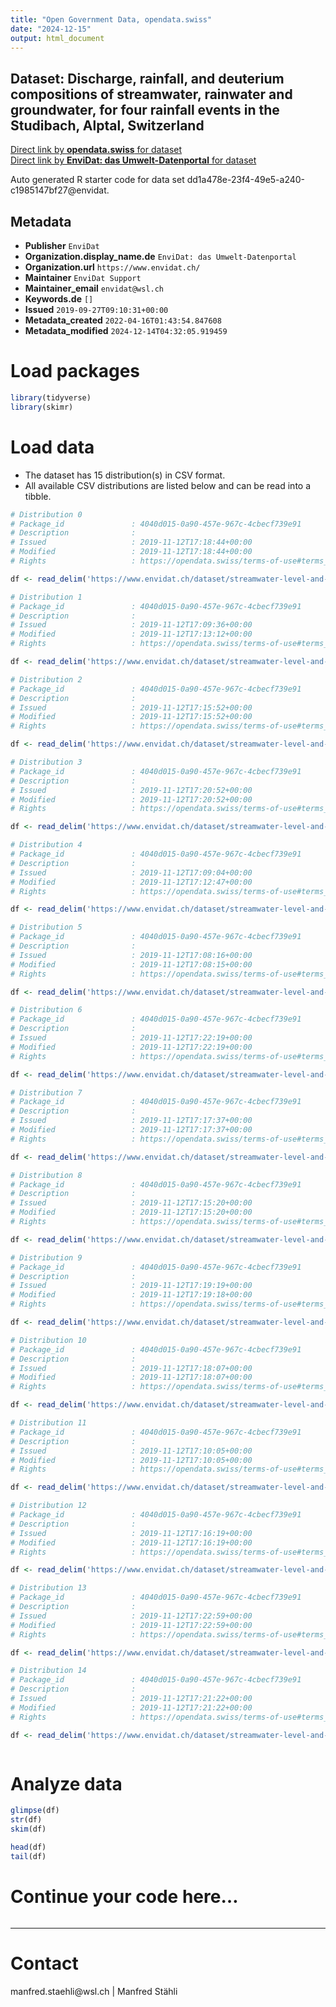 ```yaml
---
title: "Open Government Data, opendata.swiss"
date: "2024-12-15"
output: html_document
---
```


## Dataset: Discharge, rainfall, and deuterium compositions of streamwater, rainwater and groundwater, for four rainfall events in the Studibach, Alptal, Switzerland



[Direct link by **opendata.swiss** for dataset](https://opendata.swiss/de/dataset/discharge-rainfall-and-deuterium-compositions-of-streamwater-rainwater-and-groundwater-for-four)<br>
[Direct link by **EnviDat: das Umwelt-Datenportal** for dataset](https://www.envidat.ch/#/metadata/streamwater-level-and-isotopic-composition-four-rainfall-events-studibach)

Auto generated R starter code for data set dd1a478e-23f4-49e5-a240-c1985147bf27@envidat.

## Metadata

- **Publisher** `EnviDat`
- **Organization.display_name.de** `EnviDat: das Umwelt-Datenportal`
- **Organization.url** `https://www.envidat.ch/`
- **Maintainer** `EnviDat Support`
- **Maintainer_email** `envidat@wsl.ch`
- **Keywords.de** `[]`
- **Issued** `2019-09-27T09:10:31+00:00`
- **Metadata_created** `2022-04-16T01:43:54.847608`
- **Metadata_modified** `2024-12-14T04:32:05.919459`


# Load packages

```r

library(tidyverse)
library(skimr)

```

# Load data

-   The dataset has 15 distribution(s) in CSV format.
-   All available CSV distributions are listed below and can be read into a tibble.

```r

# Distribution 0
# Package_id               : 4040d015-0a90-457e-967c-4cbecf739e91
# Description              : 
# Issued                   : 2019-11-12T17:18:44+00:00
# Modified                 : 2019-11-12T17:18:44+00:00
# Rights                   : https://opendata.swiss/terms-of-use#terms_by

df <- read_delim('https://www.envidat.ch/dataset/streamwater-level-and-isotopic-composition-four-rainfall-events-studibach/resource/2b90dbcd-8fd7-440d-b0e0-4b724d688dc5')

# Distribution 1
# Package_id               : 4040d015-0a90-457e-967c-4cbecf739e91
# Description              : 
# Issued                   : 2019-11-12T17:09:36+00:00
# Modified                 : 2019-11-12T17:13:12+00:00
# Rights                   : https://opendata.swiss/terms-of-use#terms_by

df <- read_delim('https://www.envidat.ch/dataset/streamwater-level-and-isotopic-composition-four-rainfall-events-studibach/resource/993b5d45-b0aa-4bf8-a9b9-1a8fc950ba7a')

# Distribution 2
# Package_id               : 4040d015-0a90-457e-967c-4cbecf739e91
# Description              : 
# Issued                   : 2019-11-12T17:15:52+00:00
# Modified                 : 2019-11-12T17:15:52+00:00
# Rights                   : https://opendata.swiss/terms-of-use#terms_by

df <- read_delim('https://www.envidat.ch/dataset/streamwater-level-and-isotopic-composition-four-rainfall-events-studibach/resource/73fc4834-881f-4547-9b7b-52ca2be61f71')

# Distribution 3
# Package_id               : 4040d015-0a90-457e-967c-4cbecf739e91
# Description              : 
# Issued                   : 2019-11-12T17:20:52+00:00
# Modified                 : 2019-11-12T17:20:52+00:00
# Rights                   : https://opendata.swiss/terms-of-use#terms_by

df <- read_delim('https://www.envidat.ch/dataset/streamwater-level-and-isotopic-composition-four-rainfall-events-studibach/resource/2d765186-0ae0-4b43-bc34-cbad9edba879')

# Distribution 4
# Package_id               : 4040d015-0a90-457e-967c-4cbecf739e91
# Description              : 
# Issued                   : 2019-11-12T17:09:04+00:00
# Modified                 : 2019-11-12T17:12:47+00:00
# Rights                   : https://opendata.swiss/terms-of-use#terms_by

df <- read_delim('https://www.envidat.ch/dataset/streamwater-level-and-isotopic-composition-four-rainfall-events-studibach/resource/98b1bd86-e4a4-46f9-a75a-e871cab67aad')

# Distribution 5
# Package_id               : 4040d015-0a90-457e-967c-4cbecf739e91
# Description              : 
# Issued                   : 2019-11-12T17:08:16+00:00
# Modified                 : 2019-11-12T17:08:15+00:00
# Rights                   : https://opendata.swiss/terms-of-use#terms_by

df <- read_delim('https://www.envidat.ch/dataset/streamwater-level-and-isotopic-composition-four-rainfall-events-studibach/resource/712f8d2e-129c-4ed4-ae19-eab3d2836511')

# Distribution 6
# Package_id               : 4040d015-0a90-457e-967c-4cbecf739e91
# Description              : 
# Issued                   : 2019-11-12T17:22:19+00:00
# Modified                 : 2019-11-12T17:22:19+00:00
# Rights                   : https://opendata.swiss/terms-of-use#terms_by

df <- read_delim('https://www.envidat.ch/dataset/streamwater-level-and-isotopic-composition-four-rainfall-events-studibach/resource/684ec1fc-df96-42ab-ba3c-0b4f981776ad')

# Distribution 7
# Package_id               : 4040d015-0a90-457e-967c-4cbecf739e91
# Description              : 
# Issued                   : 2019-11-12T17:17:37+00:00
# Modified                 : 2019-11-12T17:17:37+00:00
# Rights                   : https://opendata.swiss/terms-of-use#terms_by

df <- read_delim('https://www.envidat.ch/dataset/streamwater-level-and-isotopic-composition-four-rainfall-events-studibach/resource/2add59a1-5621-4b0b-949e-e144e66de9e8')

# Distribution 8
# Package_id               : 4040d015-0a90-457e-967c-4cbecf739e91
# Description              : 
# Issued                   : 2019-11-12T17:15:20+00:00
# Modified                 : 2019-11-12T17:15:20+00:00
# Rights                   : https://opendata.swiss/terms-of-use#terms_by

df <- read_delim('https://www.envidat.ch/dataset/streamwater-level-and-isotopic-composition-four-rainfall-events-studibach/resource/287f9bcc-b876-4170-bce7-1e508982c8b9')

# Distribution 9
# Package_id               : 4040d015-0a90-457e-967c-4cbecf739e91
# Description              : 
# Issued                   : 2019-11-12T17:19:19+00:00
# Modified                 : 2019-11-12T17:19:18+00:00
# Rights                   : https://opendata.swiss/terms-of-use#terms_by

df <- read_delim('https://www.envidat.ch/dataset/streamwater-level-and-isotopic-composition-four-rainfall-events-studibach/resource/c09c3cd0-6a4b-4e3d-aa6e-7541241be20a')

# Distribution 10
# Package_id               : 4040d015-0a90-457e-967c-4cbecf739e91
# Description              : 
# Issued                   : 2019-11-12T17:18:07+00:00
# Modified                 : 2019-11-12T17:18:07+00:00
# Rights                   : https://opendata.swiss/terms-of-use#terms_by

df <- read_delim('https://www.envidat.ch/dataset/streamwater-level-and-isotopic-composition-four-rainfall-events-studibach/resource/2e8bed6f-98be-47ef-8976-2df51703db3f')

# Distribution 11
# Package_id               : 4040d015-0a90-457e-967c-4cbecf739e91
# Description              : 
# Issued                   : 2019-11-12T17:10:05+00:00
# Modified                 : 2019-11-12T17:10:05+00:00
# Rights                   : https://opendata.swiss/terms-of-use#terms_by

df <- read_delim('https://www.envidat.ch/dataset/streamwater-level-and-isotopic-composition-four-rainfall-events-studibach/resource/2f6feb1a-ccfa-4aac-bacd-335760905550')

# Distribution 12
# Package_id               : 4040d015-0a90-457e-967c-4cbecf739e91
# Description              : 
# Issued                   : 2019-11-12T17:16:19+00:00
# Modified                 : 2019-11-12T17:16:19+00:00
# Rights                   : https://opendata.swiss/terms-of-use#terms_by

df <- read_delim('https://www.envidat.ch/dataset/streamwater-level-and-isotopic-composition-four-rainfall-events-studibach/resource/cc4b2f2b-537d-49e2-ac0a-c82216ad99d9')

# Distribution 13
# Package_id               : 4040d015-0a90-457e-967c-4cbecf739e91
# Description              : 
# Issued                   : 2019-11-12T17:22:59+00:00
# Modified                 : 2019-11-12T17:22:59+00:00
# Rights                   : https://opendata.swiss/terms-of-use#terms_by

df <- read_delim('https://www.envidat.ch/dataset/streamwater-level-and-isotopic-composition-four-rainfall-events-studibach/resource/6983ae41-90ad-4000-9b13-d6a4942e38cb')

# Distribution 14
# Package_id               : 4040d015-0a90-457e-967c-4cbecf739e91
# Description              : 
# Issued                   : 2019-11-12T17:21:22+00:00
# Modified                 : 2019-11-12T17:21:22+00:00
# Rights                   : https://opendata.swiss/terms-of-use#terms_by

df <- read_delim('https://www.envidat.ch/dataset/streamwater-level-and-isotopic-composition-four-rainfall-events-studibach/resource/51bf0d6f-a68c-4e75-b5a1-1c81bbc7a9ea')



```

# Analyze data

```r

glimpse(df)
str(df)
skim(df)

head(df)
tail(df)

```

# Continue your code here...

```r

```

------------------------------------------------------------------------

# Contact

manfred.staehli@wsl.ch | Manfred Stähli
